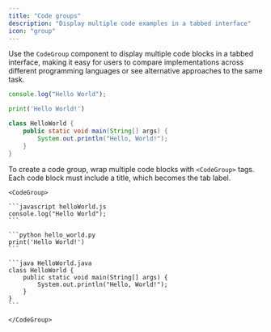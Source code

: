 ```yaml
---
title: "Code groups"
description: "Display multiple code examples in a tabbed interface"
icon: "group"
---
```


Use the `CodeGroup` component to display multiple code blocks in a tabbed interface, making it easy for users to compare implementations across different programming languages or see alternative approaches to the same task.

<CodeGroup>

```javascript helloWorld.js
console.log("Hello World");
```

```python hello_world.py
print('Hello World!')
```

```java HelloWorld.java
class HelloWorld {
    public static void main(String[] args) {
        System.out.println("Hello, World!");
    }
}
```

</CodeGroup>

To create a code group, wrap multiple code blocks with `<CodeGroup>` tags. Each code block must include a title, which becomes the tab label.

````mdx
<CodeGroup>

```javascript helloWorld.js
console.log("Hello World");
```

```python hello_world.py
print('Hello World!')
```

```java HelloWorld.java
class HelloWorld {
    public static void main(String[] args) {
        System.out.println("Hello, World!");
    }
}
```

</CodeGroup>
````
